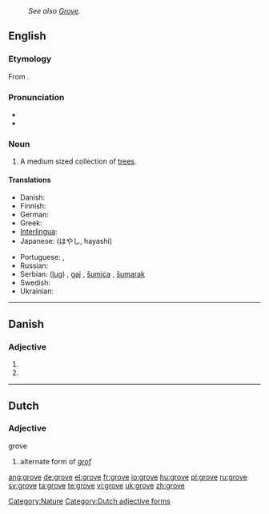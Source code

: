 : ''See also [[Grove]].''
==English==

===Etymology===
From {{etyl|ang}} {{term|grāf|lang=ang}}.

===Pronunciation===
* {{audio|en-us-grove.ogg|Audio (US)}}
* {{rhymes|əʊv}}

===Noun===
{{en-noun}}

# A medium sized collection of [[tree]]s.

====Translations====
{{trans-top|a medium sized collection of trees}}
* Danish: {{t-|da|lund}}
* Finnish: {{t-|fi|lehto}}
* German: {{t+|de|Hain}} {{m}}
* Greek: {{t+|el|σύδεντρο|n|tr=sýdentro|sc=Grek}}
* [[Interlingua]]: {{t-|ia|boschetto}} {{m}}
* Japanese: {{t+|ja|林}} (はやし, hayashi)
{{trans-mid}}
* Portuguese: {{t+|pt|bosque|m}}, {{t+|pt|bosquete|m}}
* Russian: {{t+|ru|роща|f|tr=roshcha|sc=Cyrl}}
* Serbian: {{t-|sr|луг}} ([[lug]]) {{m}}, [[gaj]] {{m}}, [[šumica]] {{f}}, [[šumarak]] {{m}}
* Swedish: {{t-|sv|lund}}
* Ukrainian: {{t+|uk|гай|m|sc=Cyrl|xs=Ukrainian}}
{{trans-bottom}}

[[Category:Nature]]

----

==Danish==

===Adjective===
{{infl|da|adjective form}}

# {{form of|definite|grov|lang=Danish}}
# {{form of|plural|grov|lang=Danish}}

----

==Dutch==

===Adjective===
;grove

# alternate form of ''[[grof]]''

[[Category:Dutch adjective forms]]

[[ang:grove]]
[[de:grove]]
[[el:grove]]
[[fr:grove]]
[[io:grove]]
[[hu:grove]]
[[pl:grove]]
[[ru:grove]]
[[sv:grove]]
[[ta:grove]]
[[te:grove]]
[[vi:grove]]
[[uk:grove]]
[[zh:grove]]